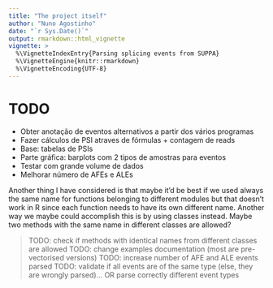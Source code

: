 ```yaml
---
title: "The project itself"
author: "Nuno Agostinho"
date: "`r Sys.Date()`"
output: rmarkdown::html_vignette
vignette: >
  %\VignetteIndexEntry{Parsing splicing events from SUPPA}
  %\VignetteEngine{knitr::rmarkdown}
  %\VignetteEncoding{UTF-8}
---
```


# TODO
- Obter anotação de eventos alternativos a partir dos vários programas
- Fazer cálculos de PSI atraves de fórmulas + contagem de reads
- Base: tabelas de PSIs
- Parte gráfica: barplots com 2 tipos de amostras para eventos
- Testar com grande volume de dados
- Melhorar número de AFEs e ALEs

Another thing I have considered is that maybe it'd be best if we used always the
same name for functions belonging to different modules but that doesn't work in
R since each function needs to have its own different name. Another way we maybe
could  accomplish this is by using classes instead. Maybe two methods with the
same name in different classes are allowed?

> TODO: check if methods with identical names from different classes are allowed
> TODO: change examples documentation (most are pre-vectorised versions)
> TODO: increase number of AFE and ALE events parsed
> TODO: validate if all events are of the same type (else, they are wrongly
parsed)... OR parse correctly different event types